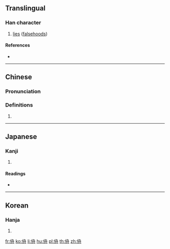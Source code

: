 ==Translingual==

===Han character===
{{Han char|rn=9|rad=人|as=06|sn=8|four=27240|canj=OHBY|ids=⿰亻舟}}

# [[lie]]s ([[falsehood]]s)

====References====
* {{Han ref|kx=0102.170|dkj=00606|dj=0217.010|hdz=10149.110|uh=4F9C|ud=20380|bh=CBC5|bd=52165}}

----

==Chinese==
{{zh-forms}}

===Pronunciation===
{{zh-pron
|m=zhōu
|c=zau1
|mc=y
|oc=y
|ma=
|cat=n
}}

===Definitions===
# {{rfdef|lang=zh}}

----

==Japanese==

===Kanji===
{{ja-kanji|grade=|rs=人06}}

# {{defn|lang=ja|sort=人06}}

====Readings====
* {{ja-readings|on=[[ちゅう]] (chū), [[ちゅ]] (chu)|kun=[[おおいかくす]] (ooikakusu), [[いつわる]] (itsuwaru)}}

----

==Korean==

===Hanja===
{{ko-hanja|hangeul=주|rv=ju|mr=chu}}

# {{defn|lang=ko|sort=人06}}

[[fr:侜]]
[[ko:侜]]
[[li:侜]]
[[hu:侜]]
[[pl:侜]]
[[th:侜]]
[[zh:侜]]